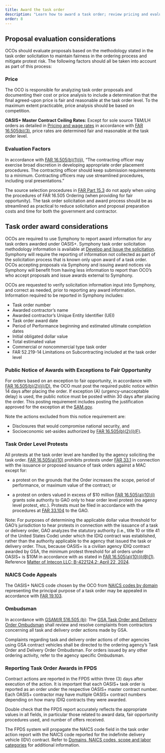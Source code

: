 ```yaml
---
title: Award the task order
description: "Learn how to award a task order; review pricing and evaluation factors, protests, and other proposal evaluation and task order award considerations."
order: 8
---
```


## Proposal evaluation considerations

OCOs should evaluate proposals based on the methodology stated in the task order solicitation to maintain fairness in the ordering process and mitigate protest risk. The following factors should all be taken into account as part of this process:

### Price

The OCO is responsible for analyzing task order proposals and documenting their cost or price analysis to include a determination that the final agreed-upon price is fair and reasonable at the task order level. To the maximum extent practicable, price analysis should be based on competition.

**OASIS+ Master Contract Ceiling Rates:** Except for sole source T&M/LH orders as detailed in [Pricing and wage rates](/buyers-guide/research-contract-features/pricing-wage-rates/) in accordance with [FAR 16.505(b)(3)](https://www.acquisition.gov/far/16.505), price rates are determined fair and reasonable at the task order level.

### Evaluation Factors

In accordance with [FAR 16.505(b)(1)(ii)](https://www.acquisition.gov/far/16.505), “The contracting officer may exercise broad discretion in developing appropriate order placement procedures. The contracting officer should keep submission requirements to a minimum. Contracting officers may use streamlined procedures, including oral presentations.”

The source selection procedures in [FAR Part 15.3](https://www.acquisition.gov/far/subpart-15.3) do not apply when using the procedures of FAR 16.505 Ordering (when providing for fair opportunity). The task order solicitation and award process should be as streamlined as practical to reduce solicitation and proposal preparation costs and time for both the government and contractor.

## Task order award considerations
OCOs are required to use Symphony to report award information for any task orders awarded under OASIS+. Symphony task order solicitation methodology information is available at [Develop and Issue the solicitation](/buyers-guide/develop-issue-task-order-solicitation/). Symphony will require the reporting of information not collected as part of the solicitation process that is known only upon award of a task order. OCOs accepting proposals via Symphony and issuing award notices via Symphony will benefit from having less information to report than OCO’s who accept proposals and issue awards external to Symphony. 

OCOs are requested to verify solicitation information input into Symphony, and correct as needed, prior to reporting any award information. Information required to be reported in Symphony includes:
- Task order number
- Awarded contractor’s name
- Awarded contractor’s Unique Entity Identifier (UEI)
- Task order award date
- Period of Performance beginning and estimated ultimate completion dates
- Initial obligated dollar value
- Total estimated value
- Commercial or noncommercial type task order
- FAR 52.219-14 Limitations on Subcontracting included at the task order level

### Public Notice of Awards with Exceptions to Fair Opportunity

For orders based on an exception to fair opportunity, in accordance with [FAR 16.505(b)(2)(ii)(D)](https://www.acquisition.gov/far/16.505), the OCO must post the required public notice within 14 days after placing the order. If exception (A) (urgency-unacceptable delay) is used, the public notice must be posted within 30 days after placing the order. This posting requirement includes posting the justification approved for the exception at the [SAM.gov](https://sam.gov/content/home). 

Note the actions excluded from this notice requirement are:
- Disclosures that would compromise national security, and
- Socioeconomic set-asides authorized by [FAR 16.505(b)(2)(i)(F)](https://www.acquisition.gov/far/16.505).

### Task Order Level Protests

All protests at the task order level are handled by the agency soliciting the task order. [FAR 16.505(a)(10)](https://www.acquisition.gov/far/16.505) prohibits protests under [FAR 33.1](https://www.acquisition.gov/far/subpart-33.1) in connection with the issuance or proposed issuance of task orders against a MAC except for:

- a protest on the grounds that the Order increases the scope, period of performance, or maximum value of the contract; or

- a protest on orders valued in excess of $10 million [FAR 16.505(a)(10)(i)](https://www.acquisition.gov/far/part-16#FAR_16_505) grants sole authority to GAO only to hear order level protest (no agency level protest, etc.). Protests must be filed in accordance with the procedures at [FAR 33.104](https://www.acquisition.gov/far/part-33#FAR_33_104) to the GAO.

Note: For purposes of determining the applicable dollar value threshold for GAO’s jurisdiction to hear protests in connection with the issuance of a task or delivery order, GAO analyzes the statutory authority (i.e., title 10 or title 41 of the United States Code) under which the IDIQ contract was established, rather than the authority applicable to the agency that issued the task or delivery order. Thus, because OASIS+ is a civilian agency IDIQ contract awarded by GSA, the minimum protest threshold for all orders under OASIS+ is $10M in accordance with as stated in [FAR 16.505(a)(10)(i)(B)(1)](https://www.acquisition.gov/far/part-16#FAR_16_505). Reference [Matter of Intecon LLC; B-422124.2; April 22, 2024](https://www.gao.gov/products/b-422124.2).

### NAICS Code Appeals
The OASIS+ NAICS code chosen by the OCO from [NAICS codes by domain](/about/domains-naicscodes-scope-labor-categories/naics-codes/) representing the principal purpose of a task order may be appealed in accordance with [FAR 19.103](https://www.acquisition.gov/far/19.103).  

### Ombudsman

In accordance with [GSAM/R 516.505 (b)](https://www.acquisition.gov/gsam/516.505): The [GSA Task Order and Delivery Order Ombudsman](https://www.gsa.gov/policy-regulations/policy/acquisition-policy/gsa-ombudsman) shall review and resolve complaints from contractors concerning all task and delivery order actions made by GSA.

Complaints regarding task and delivery order actions of other agencies using GSA contract vehicles shall be directed to the ordering agency’s Task Order and Delivery Order Ombudsman. For orders issued by any other ordering activity, refer to the agency specific Ombudsman.

### Reporting Task Order Awards in FPDS
Contract actions are reported in the FPDS within three (3) days after execution of the action. It is important that each OASIS+ task order is reported as an order under the respective OASIS+ master contract number. Each OASIS+ contractor may have multiple OASIS+ contract numbers depending on how many IDIQ contracts they were awarded.  

Double check that the FPDS report accurately reflects the appropriate values in all fields, in particular those related to award data, fair opportunity procedures used, and number of offers received.

The FPDS system will propagate the NAICS code field in the task order action report with the NAICS code reported for the indefinite delivery vehicle (IDV) contract. Refer to [Domains, NAICS codes, scope and labor categories](/about/domains-naicscodes-scope-labor-categories/) for additional information.
